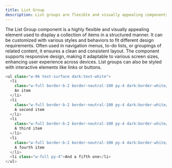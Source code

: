 ```yaml
---
title: List Group
description: List groups are flexible and visually appealing components for efficiently displaying lists of elements.
---
```

<div className="mdx-body">
The List Group component is a highly flexible and visually appealing element used to display a collection of items in a structured manner. It can be customized with various styles and behaviors to fit different design requirements. Often used in navigation menus, to-do lists, or groupings of related content, it ensures a clean and consistent layout. The component supports responsive design, making it adaptable to various screen sizes, enhancing user experience across devices. List groups can also be styled with interactive elements like links or buttons.

<PreviewBox>
<Listgroup />
</PreviewBox>

```js showLineNumbers caption="You can customize the markup and modify the tags as per your preferred framework to seamlessly integrate them into your project."
<ul class="w-96 text-surface dark:text-white">
  <li
    class="w-full border-b-2 border-neutral-100 py-4 dark:border-white/10">
    An item
  </li>
  <li
    class="w-full border-b-2 border-neutral-100 py-4 dark:border-white/10">
    A second item
  </li>
  <li
    class="w-full border-b-2 border-neutral-100 py-4 dark:border-white/10">
    A third item
  </li>
  <li
    class="w-full border-b-2 border-neutral-100 py-4 dark:border-white/10">
    A fourth item
  </li>
  <li class="w-full py-4">And a fifth one</li>
</ul>
```
</div>